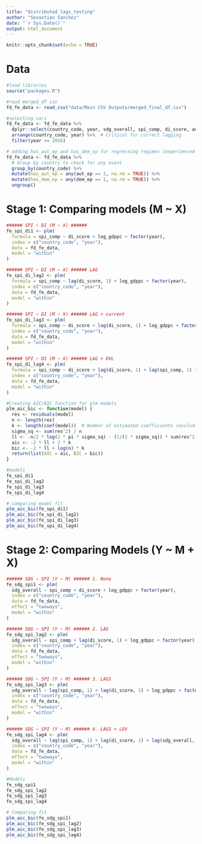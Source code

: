 ```yaml
---
title: "distributed_lags_testing"
author: "Sevastian Sanchez"
date: "`r Sys.Date()`"
output: html_document
---
```


```r
knitr::opts_chunk$set(echo = TRUE)
```

# Data 
```r
#load libraries 
source("packages.R")

#read merged_df csv
fd_fe_data <- read_csv("data/Main CSV Outputs/merged_final_df.csv")

#selecting vars
fd_fe_data <- fd_fe_data %>% 
  dplyr::select(country_code, year, sdg_overall, spi_comp, di_score, aut_ep, dem_ep, elect_dem, lib_dem, part_dem, delib_dem, egal_dem, academ_free, income_level, income_level_lab, log_gdppc, population) %>% 
  arrange(country_code, year) %>%  # Critical for correct lagging
  filter(year >= 2016)

# adding has_aut_ep and has_dem_ep for regressing regimes (experienced atleast 1 aut_ep/dem_ep)
fd_fe_data <- fd_fe_data %>%
  # Group by country to check for any event
  group_by(country_code) %>%
  mutate(has_aut_ep = any(aut_ep == 1, na.rm = TRUE)) %>%
  mutate(has_dem_ep = any(dem_ep == 1, na.rm = TRUE)) %>% 
  ungroup() 
```

# Stage 1: Comparing models (M ~ X)
```r
###### SPI ~ DI (M ~ X) ######
fe_spi_di1 <- plm(
  formula = spi_comp ~ di_score + log_gdppc + factor(year),
  index = c("country_code", "year"),
  data = fd_fe_data,
  model = "within" 
)

###### SPI ~ DI (M ~ X) ###### LAG 
fe_spi_di_lag2 <- plm(
  formula = spi_comp ~ lag(di_score, 1) + log_gdppc + factor(year),
  index = c("country_code", "year"),
  data = fd_fe_data,
  model = "within" 
)

###### SPI ~ DI (M ~ X) ###### LAG + current 
fe_spi_di_lag3 <- plm(
  formula = spi_comp ~ di_score + lag(di_score, 1) + log_gdppc + factor(year),
  index = c("country_code", "year"),
  data = fd_fe_data,
  model = "within" 
)

###### SPI ~ DI (M ~ X) ###### LAG + DVL 
fe_spi_di_lag4 <- plm(
  formula = spi_comp ~ di_score + lag(di_score, 1) + lag(spi_comp, 1) + log_gdppc + factor(year),
  index = c("country_code", "year"),
  data = fd_fe_data,
  model = "within" 
)

#Creating AIC/BIC function for plm models 
plm_aic_bic <- function(model) {
  res <- residuals(model)
  n <- length(res)
  k <- length(coef(model))  # Number of estimated coefficients (excluding fixed effects)
  sigma_sq <- sum(res^2) / n
  ll <- -n/2 * log(2 * pi * sigma_sq) - (1/(2 * sigma_sq)) * sum(res^2)
  aic <- -2 * ll + 2 * k
  bic <- -2 * ll + log(n) * k
  return(list(AIC = aic, BIC = bic))
}

#models 
fe_spi_di1
fe_spi_di_lag2
fe_spi_di_lag3
fe_spi_di_lag4

# comparing model fit
plm_aic_bic(fe_spi_di1)
plm_aic_bic(fe_spi_di_lag2)
plm_aic_bic(fe_spi_di_lag3)
plm_aic_bic(fe_spi_di_lag4)
```


# Stage 2: Comparing Models (Y ~ M + X)
```r
###### SDG ~ SPI (Y ~ M) ###### 1. None
fe_sdg_spi1 <- plm(
  sdg_overall ~ spi_comp + di_score + log_gdppc + factor(year),
  index = c("country_code", "year"),
  data = fd_fe_data,
  effect = "twoways",
  model = "within" 
)

###### SDG ~ SPI (Y ~ M) ###### 2. LAG 
fe_sdg_spi_lag2 <- plm(
  sdg_overall ~ spi_comp + lag(di_score, 1) + log_gdppc + factor(year),
  index = c("country_code", "year"),
  data = fd_fe_data,
  effect = "twoways", 
  model = "within"
)

###### SDG ~ SPI (Y ~ M) ###### 3. LAGS 
fe_sdg_spi_lag3 <- plm(
  sdg_overall ~ lag(spi_comp, 1) + lag(di_score, 1) + log_gdppc + factor(year),
  index = c("country_code", "year"),
  data = fd_fe_data,
  effect = "twoways",
  model = "within"
)

###### SDG ~ SPI (Y ~ M) ###### 4. LAGS + LDV
fe_sdg_spi_lag4 <- plm(
  sdg_overall ~ lag(spi_comp, 1) + lag(di_score, 1) + lag(sdg_overall, 1) + log_gdppc + factor(year),
  index = c("country_code", "year"),
  data = fd_fe_data,
  effect = "twoways",
  model = "within"
)

#Models 
fe_sdg_spi1
fe_sdg_spi_lag2
fe_sdg_spi_lag3
fe_sdg_spi_lag4

# Comparing fit 
plm_aic_bic(fe_sdg_spi1)
plm_aic_bic(fe_sdg_spi_lag2)
plm_aic_bic(fe_sdg_spi_lag3)
plm_aic_bic(fe_sdg_spi_lag4)
```


